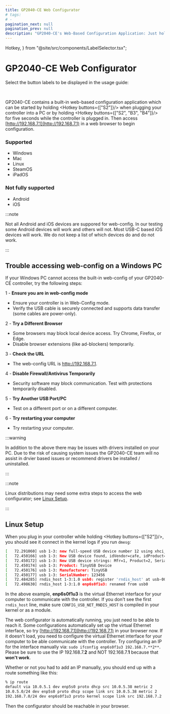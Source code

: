 ```yaml
---
title: GP2040-CE Web Configurator
# tags:
# -
pagination_next: null
pagination_prev: null
description: "GP2040-CE's Web-Based Configuration Application: Just hold S2 on boot or hold S2+B3+B4 while already plugged in. Then go to http://192.168.7.1 to access the Web Configurator."
---
```


  Hotkey,
} from "@site/src/components/LabelSelector.tsx";

# GP2040-CE Web Configurator

Select the button labels to be displayed in the usage guide:

<InputLabelSelector />
<br />

GP2040-CE contains a built-in web-based configuration application which can be started by holding <Hotkey buttons={["S2"]}/> when plugging your controller into a PC or by holding <Hotkey buttons={["S2", "B3", "B4"]}/> for five seconds while the controller is plugged in. Then access [http://192.168.7.1](http://192.168.7.1) in a web browser to begin configuration.

### Supported
- Windows
- Mac
- Linux
- SteamOS
- iPadOS

### Not fully supported
 - Android
 - iOS

:::note

Not all Android and iOS devices are suppored for web-config.  In our testing some Android devices will work and others will not.  Most USB-C based iOS devices will work.  We do not keep a list of which devices do and do not work.

:::

## Trouble accessing web-config on a Windows PC

If your Windows PC cannot access the built-in web-config of your GP2040-CE controller, try the following steps:

1 - **Ensure you are in web-config mode**
- Ensure your controller is in Web-Config mode.
- Verify the USB cable is securely connected and supports data transfer (some cables are power-only).

2 - **Try a Different Browser**
- Some browsers may block local device access. Try Chrome, Firefox, or Edge.
- Disable browser extensions (like ad-blockers) temporarily.

3 - **Check the URL**
- The web-config URL is http://192.168.7.1.

4 - **Disable Firewall/Antivirus Temporarily**
- Security software may block communication. Test with protections temporarily disabled.

5 - **Try Another USB Port/PC**
- Test on a different port or on a different computer.

6 - **Try restarting your computer**
- Try restarting your computer.

:::warning

In addition to the above there may be issues with drivers installed on your PC.  Due to the risk of causing system issues the GP2040-CE team will no assist in drvier based issues or recommend drivers be installed / uninstalled.

:::

:::note

Linux distributions may need some extra steps to access the web configurator; see [Linux Setup](#linux-setup).

:::

## Linux Setup

When you plug in your controller while holding <Hotkey buttons={["S2"]}/>, you should see it connect in the kernel logs if you run `dmesg`:

```sh
[   72.291060] usb 1-3: new full-speed USB device number 12 using xhci_hcd
[   72.450166] usb 1-3: New USB device found, idVendor=cafe, idProduct=4028, bcdDevice= 1.01
[   72.450172] usb 1-3: New USB device strings: Mfr=1, Product=2, SerialNumber=3
[   72.450174] usb 1-3: Product: TinyUSB Device
[   72.450176] usb 1-3: Manufacturer: TinyUSB
[   72.450177] usb 1-3: SerialNumber: 123456
[   72.484285] rndis_host 1-3:1.0 usb0: register 'rndis_host' at usb-0000:06:00.1-3, RNDIS device, 02:02:84:6a:96:00
[   72.498630] rndis_host 1-3:1.0 enp6s0f1u3: renamed from usb0
```

In the above example, **enp6s0f1u3** is the virtual Ethernet interface for your computer to communicate with the controller. If you don't see the first `rndis_host` line, make sure `CONFIG_USB_NET_RNDIS_HOST` is compiled in your kernel or as a module.

The web configurator is automatically running, you just need to be able to reach it.
Some configurations automatically set up the virtual Ethernet interface, so try [http://192.168.7.1](http://192.168.7.1) in your browser now.
If it doesn't load, you need to configure the virtual Ethernet interface for your computer to be able communicate with the controller.
Try configuring an IP for the interface manually via: `sudo ifconfig enp6s0f1u3 192.168.7.**2**`. Please be sure to use the IP 192.168.7.**2** and NOT 192.168.7.**1** because that **won't work**.

Whether or not you had to add an IP manually, you should end up with a route something like this:

```sh
% ip route
default via 10.0.5.1 dev enp5s0 proto dhcp src 10.0.5.38 metric 2
10.0.5.0/24 dev enp5s0 proto dhcp scope link src 10.0.5.38 metric 2
192.168.7.0/24 dev enp6s0f1u3 proto kernel scope link src 192.168.7.2     <---
```

Then the configurator should be reachable in your browser.
